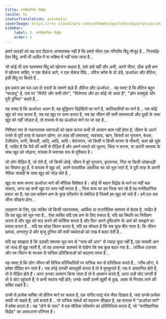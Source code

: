 ```yaml
---
title: मनोवैज्ञानिक विद्रोह
locale: hi
statusTranslation: automatic
coverImage: https://res.cloudinary.com/xmfm6mhw3gwctndtcubgx2rptnae/image/upload/v1740468922/small_cover_tratado_de_psicologia_revolucionaria_a4c0dca4e0.webp
sidebar:
    label: 3. मनोवैज्ञानिक विद्रोह
    order: 3
---
```

हमारे पाठकों को यह याद दिलाना अनावश्यक नहीं है कि हमारे भीतर एक गणितीय बिंदु मौजूद है... निस्संदेह ऐसा बिंदु, कभी भी अतीत में या भविष्य में नहीं पाया जाता है...

जो कोई भी उस रहस्यमय बिंदु को खोजना चाहता है, उसे उसे यहीं और अभी, अपने भीतर, ठीक इसी क्षण में खोजना चाहिए, न एक सेकंड आगे, न एक सेकंड पीछे... पवित्र क्रॉस के दो डंडे, ऊर्ध्वाधर और क्षैतिज, इसी बिंदु पर मिलते हैं...

इस प्रकार हम पल-पल दो रास्तों के सामने खड़े हैं: क्षैतिज और ऊर्ध्वाधर... यह स्पष्ट है कि क्षैतिज बहुत "फालतू" है, उस पर "विसेंटे और सभी लोग", "विलेगास और हर कोई जो आता है", "डॉन रायमुंडो और पूरी दुनिया" चलते हैं...

यह स्पष्ट है कि ऊर्ध्वाधर अलग है; यह बुद्धिमान विद्रोहियों का मार्ग है, क्रांतिकारियों का मार्ग है... जब कोई खुद को याद करता है, जब वह खुद पर काम करता है, जब वह जीवन की सभी समस्याओं और दुखों के साथ खुद को नहीं जोड़ता है, तो वास्तव में वह ऊर्ध्वाधर मार्ग पर जा रहा है...

निश्चित रूप से नकारात्मक भावनाओं को खत्म करना कभी भी आसान काम नहीं होता है; जीवन के अपने रास्ते से पूरी तरह से पहचान खोना; हर तरह की समस्याएं, व्यवसाय, ऋण, किश्तों का भुगतान, बंधक, टेलीफोन, पानी, बिजली, आदि, आदि, आदि। बेरोजगार, जो किसी न किसी कारण से नौकरी, काम खो चुके हैं, जाहिर है कि पैसे की कमी से पीड़ित हैं और अपने मामले को भूलना, चिंता न करना, या अपनी समस्या के साथ खुद को जोड़ना, वास्तव में भयानक रूप से मुश्किल है।

जो लोग पीड़ित हैं, जो रोते हैं, जो किसी धोखे, जीवन में बुरे भुगतान, कृतघ्नता, निंदा या किसी धोखाधड़ी का शिकार हुए हैं, वे वास्तव में खुद को, अपने वास्तविक आंतरिक स्व को भूल जाते हैं, वे पूरी तरह से अपनी नैतिक त्रासदी के साथ खुद को जोड़ लेते हैं...

खुद पर काम करना ऊर्ध्वाधर मार्ग की मौलिक विशेषता है। कोई भी महान विद्रोह के मार्ग पर नहीं चल सकता, अगर वह कभी खुद पर काम नहीं करता है... जिस काम का हम जिक्र कर रहे हैं वह मनोवैज्ञानिक प्रकार का है; यह उस वर्तमान क्षण के कुछ परिवर्तन से संबंधित है जिसमें हम खुद को पाते हैं। हमें पल-पल जीना सीखना होगा...

उदाहरण के लिए, एक व्यक्ति जो किसी भावनात्मक, आर्थिक या राजनीतिक समस्या से बेताब है, जाहिर है कि वह खुद को भूल गया है... ऐसा व्यक्ति यदि एक क्षण के लिए रुकता है, यदि वह स्थिति का निरीक्षण करता है और खुद को याद करने की कोशिश करता है और फिर अपने दृष्टिकोण के अर्थ को समझने का प्रयास करता है... यदि वह थोड़ा चिंतन करता है, यदि वह सोचता है कि सब कुछ बीत जाता है; कि जीवन भ्रामक, क्षणभंगुर है और मृत्यु दुनिया की सभी व्यर्थताओं को राख में बदल देती है...

यदि वह समझता है कि उसकी समस्या मूल रूप से "घास की आग" से ज्यादा कुछ नहीं है, एक मायावी आग जो जल्द ही बुझ जाती है, तो वह अचानक आश्चर्य से देखेगा कि सब कुछ बदल गया है... तार्किक टकराव और स्व-चिंतन के माध्यम से यांत्रिक प्रतिक्रियाओं को बदलना संभव है...

यह स्पष्ट है कि लोग जीवन की विभिन्न परिस्थितियों पर यांत्रिक रूप से प्रतिक्रिया करते हैं... गरीब लोग!, वे हमेशा पीड़ित बन जाते हैं। जब कोई उनकी चापलूसी करता है तो वे मुस्कुराते हैं; जब वे अपमानित होते हैं, तो वे पीड़ित होते हैं। अगर उनका अपमान किया जाता है तो वे अपमान करते हैं; अगर उन्हें चोट लगती है तो वे चोट पहुंचाते हैं; वे कभी स्वतंत्र नहीं होते; उनके साथी उनमें खुशी से दुख, आशा से निराशा लाने की शक्ति रखते हैं।

उनमें से प्रत्येक व्यक्ति जो क्षैतिज मार्ग पर चलता है, एक संगीत वाद्य यंत्र जैसा दिखता है, जहां उनके प्रत्येक साथी जो चाहते हैं, उसे बजाते हैं... जो यांत्रिक संबंधों को बदलना सीखता है, वह वास्तव में "ऊर्ध्वाधर मार्ग" में प्रवेश करता है। यह "होने के स्तर" में एक मौलिक परिवर्तन का प्रतिनिधित्व करता है, जो "मनोवैज्ञानिक विद्रोह" का असाधारण परिणाम है।

